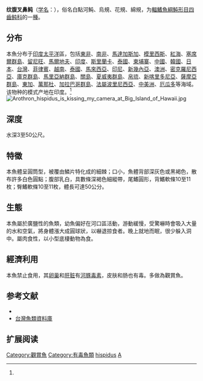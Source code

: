 {{Speciesbox
| name = 纹腹叉鼻鲀
| status = NE
| status_system = IUCN3.1
| image = Whitespotted puffer.JPG
| image_width =250px
| genus = Arothron
| species = hispidus
| authority = [[卡尔·林奈|Linnaeus]], 1758<ref name='id8824'>{{cite web| url =http://www.bioinfo.cn/db05/BjdwSpecies.php?action=view&id=8824| title =纹腹叉鼻鲀| work =中国动物物种编目数据库| publisher =中国科学院微生物研究所| author =中国科学院动物研究所| accessdate =2009-04-16| deadurl =yes| archiveurl =https://web.archive.org/web/20160305073335/http://www.bioinfo.cn/db05/BjdwSpecies.php?action=view&id=8824| archivedate =2016-03-05}}</ref>
| synonyms = *''Crayracion hispidus''<br /><small>Linnaeus, 1758</small>
*''Tetraodon hispidus''<br /><small>Linnaeus, 1758</small>
*''Tetraodon perspicillaris''<br /><small>Rüppell, 1829</small>
*''Dilobomycterus hispidus''<br /><small>Linnaeus, 1758</small>	
*''Tetraodon semistriatus''<br /><small>Rüppell, 1829</small>
*''Tetrodon pusillus''<br /><small>Klunzinger, 1871</small>
*''Tetrodon laterna''<br /><small>Richardson, 1845</small>
}}

'''纹腹叉鼻鲀'''（[[学名|学名]]：{{lang|la|''Arothron hispidus''}}），俗名白點河魨、烏規、花規、綿規，为[[輻鰭魚綱|輻鰭魚綱]][[魨形目|魨形目]][[四齒鲀科|四齒鲀科]]的一[[種|種]]。

==分布==
本魚分布于[[印度|印度]][[太平洋|太平洋]]區，包括[[東非|東非]]、[[南非|南非]]、[[馬達加斯加|馬達加斯加]]、[[模里西斯|模里西斯]]、[[紅海|紅海]]、[[塞席爾群島|塞席爾群島]]、[[留尼旺|留尼旺]]、[[馬爾地夫|馬爾地夫]]、[[印度|印度]]、[[斯里蘭卡|斯里蘭卡]]、[[泰國|泰國]]、[[柬埔寨|柬埔寨]]、[[中國|中國]]、[[韓國|韓國]]、[[日本|日本]]、[[台灣|台灣]]、[[菲律賓|菲律賓]]、[[越南|越南]]、[[泰國|泰國]]、[[馬來西亞|馬來西亞]]、[[印尼|印尼]]、[[新幾內亞|新幾內亞]]、[[澳洲|澳洲]]、[[密克羅尼西亞|密克羅尼西亞]]、[[庫克群島|庫克群島]]、[[馬里亞納群島|馬里亞納群島]]、[[關島|關島]]、[[夏威夷群島|夏威夷群島]]、[[帛琉|帛琉]]、[[新喀里多尼亞|新喀里多尼亞]]、[[薩摩亞群島|薩摩亞群島]]、[[東加|東加]]、[[萬那杜|萬那杜]]、[[加拉巴哥群島|加拉巴哥群島]]、[[法屬波里尼西亞|法屬波里尼西亞]]、[[中美洲|中美洲]]、[[厄瓜多|厄瓜多]]等海域。该物种的模式产地在印度。<ref name='id8824'/>
[[File:Arothron_hispidus_is_kissing_my_camera_at_Big_Island_of_Hawaii.jpg|thumb]]

==深度==
水深3至50公尺。

==特徵==
本魚體呈圓筒型，被覆由鱗片特化成的細棘；口小，魚體背部深灰色或黑褐色，散布許多白色圓點；腹部乳白，具數條深褐色細縱帶，尾鰭圓形，背鰭軟條10至11枚；臀鰭軟條10至11枚，體長可達50公分。

==生態==
本魚屬於廣鹽性的魚類，幼魚偏好在河口區活動，游動緩慢，受驚嚇時會吸入大量的水和空氣，將身體漲大成圓球狀，以嚇退掠食者。晚上就地而眠，很少躲入洞中。屬肉食性，以小型底棲動物為食。

==經濟利用==
本魚禁止食用，其[[卵巢|卵巢]]和[[肝脏|肝脏]]有[[河豚毒素|河豚毒素]]，皮肤和肠也有毒。多做為觀賞魚。

== 参考文献 ==
{{reflist}}
*{{FishBase_species|genus=Arothron|species=hispidus|year=2011|month=12}}
*[http://fishdb.sinica.edu.tw/ 台灣魚類資料庫] {{Wayback|url=http://fishdb.sinica.edu.tw/ |date=20160304193340 }}
{{commons|Arothron hispidus}}

== 扩展阅读 ==
{{refbegin}}
{{wikispecies-inline|Arothron hispidus|纹腹叉鼻鲀}}
{{refend}}
{{Taxonbar|from=Q954020}}

[[Category:觀賞魚|Category:觀賞魚]]
[[Category:有毒魚類|Category:有毒魚類]]
[[Category:叉鼻鲀属|hispidus]]
[[Category:1758年描述的魚類|A]]